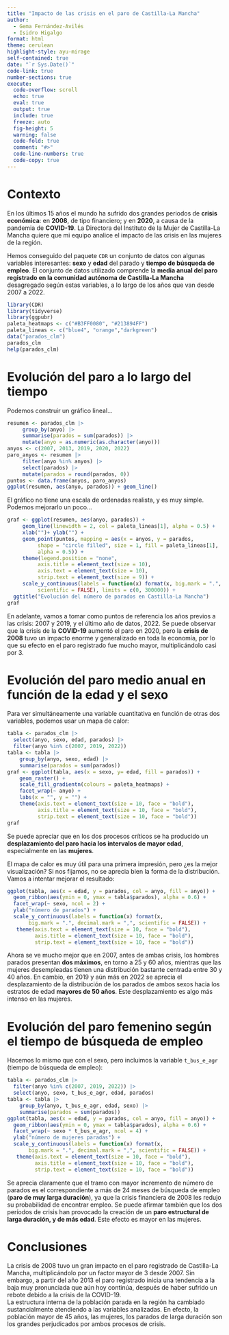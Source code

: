 ```yaml
---
title: "Impacto de las crisis en el paro de Castilla-La Mancha"
author: 
  - Gema Fernández-Avilés 
  - Isidro Higalgo
format: html
theme: cerulean
highlight-style: ayu-mirage
self-contained: true
date: "`r Sys.Date()`"
code-link: true
number-sections: true
execute:
  code-overflow: scroll
  echo: true
  eval: true
  output: true
  include: true
  freeze: auto
  fig-height: 5
  warning: false
  code-fold: true
  comment: "#>"
  code-line-numbers: true
  code-copy: true
---
```


# Contexto

En los últimos 15 años el mundo ha sufrido dos grandes periodos de **crisis económica**: en **2008**, de tipo financiero; y en **2020**, a causa de la pandemia de **COVID-19**. La Directora del Instituto de la Mujer de Castilla-La Mancha quiere que mi equipo analice el impacto de las crisis en las mujeres de la región.

Hemos conseguido del paquete `CDR` un conjunto de datos con algunas variables interesantes: **sexo** y **edad** del parado y **tiempo de búsqueda de empleo**. El conjunto de datos utilizado comprende la **media anual del paro registrado en la comunidad autónoma de Castilla-La Mancha** desagregado según estas variables, a lo largo de los años que van desde 2007 a 2022.

```r
library(CDR)
library(tidyverse)
library(ggpubr)
paleta_heatmaps <- c("#B3FF0080", "#213894FF")
paleta_lineas <- c("blue4", "orange","darkgreen")
data("parados_clm")
parados_clm
help(parados_clm)
```

# Evolución del paro a lo largo del tiempo

Podemos construir un gráfico lineal...

```r
resumen <- parados_clm |>
     group_by(anyo) |>
     summarise(parados = sum(parados)) |>
     mutate(anyo = as.numeric(as.character(anyo)))
anyos <- c(2007, 2013, 2019, 2020, 2022)
paro_anyos <- resumen |>
     filter(anyo %in% anyos) |>
     select(parados) |>
     mutate(parados = round(parados, 0))
puntos <- data.frame(anyos, paro_anyos)
ggplot(resumen, aes(anyo, parados)) + geom_line()
```

El gráfico no tiene una escala de ordenadas realista, y es muy simple. Podemos mejorarlo un poco...

```r
graf <- ggplot(resumen, aes(anyo, parados)) +
     geom_line(linewidth = 2, col = paleta_lineas[1], alpha = 0.5) +
     xlab("")+ ylab("") +
     geom_point(puntos, mapping = aes(x = anyos, y = parados,
          shape = "circle filled", size = 1, fill = paleta_lineas[1],
          alpha = 0.5)) +
     theme(legend.position = "none",
          axis.title = element_text(size = 10),
          axis.text = element_text(size = 10),
          strip.text = element_text(size = 9)) +
     scale_y_continuous(labels = function(x) format(x, big.mark = ".",
          scientific = FALSE), limits = c(0, 300000)) +
  ggtitle("Evolución del número de parados en Castilla-La Mancha")
graf
```

En adelante, vamos a tomar como puntos de referencia los años previos a las crisis: 2007 y 2019, y el último año de datos, 2022. Se puede observar que la crisis de la **COVID-19** aumentó el paro en 2020, pero la **crisis de 2008** tuvo un impacto enorme y generalizado en toda la economía, por lo que su efecto en el paro registrado fue mucho mayor, multiplicándolo casi por 3.

# Evolución del paro medio anual en función de la edad y el sexo

Para ver simultáneamente una variable cuantitativa en función de otras dos variables, podemos usar un mapa de calor:

```r
tabla <- parados_clm |>
  select(anyo, sexo, edad, parados) |>
  filter(anyo %in% c(2007, 2019, 2022))
tabla <- tabla |>
    group_by(anyo, sexo, edad) |>
    summarise(parados = sum(parados))
graf <- ggplot(tabla, aes(x = sexo, y= edad, fill = parados)) +
    geom_raster() +
    scale_fill_gradientn(colours = paleta_heatmaps) +
    facet_wrap(~ anyo) + 
    labs(x = "", y = "") +
    theme(axis.text = element_text(size = 10, face = "bold"),
          axis.title = element_text(size = 10, face = "bold"),
          strip.text = element_text(size = 10, face = "bold"))
graf
```

Se puede apreciar que en los dos procesos críticos se ha producido un **desplazamiento del paro hacia los intervalos de mayor edad**, especialmente en las **mujeres**.

El mapa de calor es muy útil para una primera impresión, pero ¿es la mejor visualización? Si nos fijamos, no se aprecia bien la forma de la distribución. Vamos a intentar mejorar el resultado:

```r
ggplot(tabla, aes(x = edad, y = parados, col = anyo, fill = anyo)) +
  geom_ribbon(aes(ymin = 0, ymax = tabla$parados), alpha = 0.6) +
  facet_wrap(~ sexo, ncol = 2) +
  ylab("número de parados") +
  scale_y_continuous(labels = function(x) format(x,
       big.mark = ".", decimal.mark = ",", scientific = FALSE)) +
   theme(axis.text = element_text(size = 10, face = "bold"),
         axis.title = element_text(size = 10, face = "bold"),
         strip.text = element_text(size = 10, face = "bold"))
```

Ahora se ve mucho mejor que en 2007, antes de ambas crisis, los hombres parados presentan **dos máximos**, en torno a 25 y 60 años, mientras que las mujeres desempleadas tienen una distribución bastante centrada entre 30 y 40 años. En cambio, en 2019 y aún más en 2022 se aprecia el desplazamiento de la distribución de los parados de ambos sexos hacia los estratos de edad **mayores de 50 años**. Este desplazamiento es algo más intenso en las mujeres.

# Evolución del paro femenino según el tiempo de búsqueda de empleo

Hacemos lo mismo que con el sexo, pero incluimos la variable `t_bus_e_agr` (tiempo de búsqueda de empleo):

```r
tabla <- parados_clm |>
  filter(anyo %in% c(2007, 2019, 2022)) |>
  select(anyo, sexo, t_bus_e_agr, edad, parados)
tabla <- tabla |>
    group_by(anyo, t_bus_e_agr, edad, sexo) |>
    summarise(parados = sum(parados))
ggplot(tabla, aes(x = edad, y = parados, col = anyo, fill = anyo)) +
  geom_ribbon(aes(ymin = 0, ymax = tabla$parados), alpha = 0.6) +
  facet_wrap(~ sexo * t_bus_e_agr, ncol = 4) +
  ylab("número de mujeres paradas") +
  scale_y_continuous(labels = function(x) format(x,
       big.mark = ".", decimal.mark = ",", scientific = FALSE)) +
   theme(axis.text = element_text(size = 10, face = "bold"),
         axis.title = element_text(size = 10, face = "bold"),
         strip.text = element_text(size = 10, face = "bold"))
```

Se aprecia claramente que el tramo con mayor incremento de número de parados es el correspondiente a más de 24 meses de búsqueda de empleo (**paro de muy larga duración**), ya que la crisis financiera de 2008 les redujo su probabilidad de encontrar empleo. Se puede afirmar también que los dos períodos de crisis han provocado la creación de un **paro estructural de larga duración, y de más edad**. Este efecto es mayor en las mujeres.

# Conclusiones

La crisis de 2008 tuvo un gran impacto en el paro registrado de Castilla-La Mancha, multiplicándolo por un factor mayor de 3 desde 2007. Sin embargo, a partir del año 2013 el paro registrado inicia una tendencia a la baja muy pronunciada que aún hoy continúa, después de haber sufrido un rebote debido a la crisis de la COVID-19.\
La estructura interna de la población parada en la región ha cambiado sustancialmente atendiendo a las variables analizadas. En efecto, la población mayor de 45 años, las mujeres, los parados de larga duración son los grandes perjudicados por ambos procesos de crisis.
